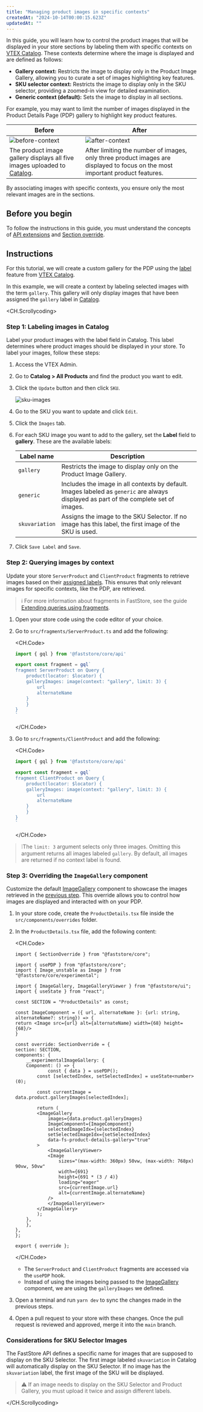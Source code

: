 ```yaml
---
title: "Managing product images in specific contexts"
createdAt: "2024-10-14T00:00:15.623Z"
updatedAt: ""
---
```


In this guide, you will learn how to control the product images that will be displayed in your store sections by labeling them with specific contexts on [VTEX Catalog](https://help.vtex.com/en/tutorial/catalog-overview--77M8ItLhDXs6aBdQTqToVe?&utm_source=autocomplete). These contexts determine where the image is displayed and are defined as follows:

- **Gallery context:** Restricts the image to display only in the Product Image Gallery, allowing you to curate a set of images highlighting key features.
- **SKU selector context:** Restricts the image to display only in the SKU selector, providing a zoomed-in view for detailed examination.
- **Generic context (default):** Sets the image to display in all sections.

For example, you may want to limit the number of images displayed in the Product Details Page (PDP) gallery to highlight key product features.

| **Before** | **After** |
| ---------- | --------- |
| ![before-context](https://vtexhelp.vtexassets.com/assets/docs/src/before___bec5e5c536162b228cd4d50d0042c4a6.png) | ![after-context](https://vtexhelp.vtexassets.com/assets/docs/src/after___f6bb9be611ba511d7eee8558c34a2732.png) |
| The product image gallery displays all five images uploaded to [Catalog](https://help.vtex.com/en/tracks/catalog-101--5AF0XfnjfWeopIFBgs3LIQ). | After limiting the number of images, only three product images are displayed to focus on the most important product features. |

By associating images with specific contexts, you ensure only the most relevant images are in the sections.

## Before you begin

To follow the instructions in this guide, you must understand the concepts of [API extensions](https://developers.vtex.com/docs/guides/faststore/api-extensions-overview) and [Section override](https://developers.vtex.com/docs/guides/faststore/overrides-overview).

## Instructions

For this tutorial, we will create a custom gallery for the PDP using the [label](https://help.vtex.com/en/tracks/catalog-101--5AF0XfnjfWeopIFBgs3LIQ/17PxekVPmVYI4c3OCQ0ddJ#adding-an-image-to-the-sku) feature from [VTEX Catalog](https://help.vtex.com/tracks/catalog-101--5AF0XfnjfWeopIFBgs3LIQ).

In this example, we will create a context by labeling selected images with the term `gallery`. This gallery will only display images that have been assigned the `gallery` label in [Catalog](https://help.vtex.com/en/tracks/catalog-101--5AF0XfnjfWeopIFBgs3LIQ).

<CH.Scrollycoding>

### Step 1: Labeling images in Catalog

Label your product images with the label field in Catalog.
This label determines where product images should be displayed in your store.
To label your images, follow these steps:

1. Access the VTEX Admin.
2. Go to **Catalog > All Products** and find the product you want to edit.
3. Click the `Update` button and then click `SKU`.

    ![sku-images](https://vtexhelp.vtexassets.com/assets/docs/src/sku-images-admin___1baaa1f88be16795b892634b80676ccc.gif)

4. Go to the SKU you want to update and click `Edit`.
5. Click the `Images` tab.
6. For each SKU image you want to add to the gallery, set the **Label** field to **gallery**. These are the available labels:

    | Label name | Description |
    | ---------------- | ---------------- |
    | `gallery` | Restricts the image to display only on the Product Image Gallery. |
    | `generic` | Includes the image in all contexts by default. Images labeled as `generic` are always displayed as part of the complete set of images. |
    | `skuvariation` | Assigns the image to the SKU Selector. If no image has this label, the first image of the SKU is used. |

7. Click `Save Label` and `Save`.

### Step 2: Querying images by context

Update your store `ServerProduct` and `ClientProduct` fragments to retrieve images based on their [assigned labels](#step-1-labeling-images-in-catalog). This ensures that only relevant images for specific contexts, like the PDP, are retrieved.

> ℹ️ For more information about fragments in FastStore, see the guide [Extending queries using fragments](https://developers.vtex.com/docs/guides/faststore/api-extensions-extending-queries-using-fragments).

1. Open your store code using the code editor of your choice.
2. Go to `src/fragments/ServerProduct.ts` and add the following:

    <CH.Code>

    ```js src/fragments/ServerProduct.ts
    import { gql } from '@faststore/core/api'
    
    export const fragment = gql`
    fragment ServerProduct on Query {
        product(locator: $locator) {
        galleryImages: image(context: "gallery", limit: 3) {
            url
            alternateName
        }
        }
    }
    `
    ```

    </CH.Code>

3. Go to `src/fragments/ClientProduct` and add the following:

    <CH.Code>

    ```js src/fragments/ClientProduct
    import { gql } from '@faststore/core/api'
    
    export const fragment = gql`
    fragment ClientProduct on Query {
        product(locator: $locator) {
        galleryImages: image(context: "gallery", limit: 3) {
            url
            alternateName
        }
        }
    }
    `
    ```

    </CH.Code>

> ❕The `limit: 3` argument selects only three images. Omitting this argument returns all images labeled `gallery`. By default, all images are returned if no context label is found.

### Step 3: Overriding the `ImageGallery` component

Customize the default [ImageGallery](https://developers.vtex.com/docs/guides/faststore/organisms-image-gallery) component to showcase the images retrieved in the [previous step](#step-1-labeling-images-in-catalog). This override allows you to control how images are displayed and interacted with on your PDP.

1. In your store code, create the `ProductDetails.tsx` file inside the `src/components/overrides` folder.
2. In the `ProductDetails.tsx` file, add the following content:

    <CH.Code>

    ```tsx
    import { SectionOverride } from "@faststore/core";

    import { usePDP } from "@faststore/core";
    import { Image_unstable as Image } from "@faststore/core/experimental";

    import { ImageGallery, ImageGalleryViewer } from "@faststore/ui";
    import { useState } from "react";

    const SECTION = "ProductDetails" as const;

    const ImageComponent = ({ url, alternateName }: {url: string, alternateName?: string}) => {
    return <Image src={url} alt={alternateName} width={68} height={68}/>
    }

    const override: SectionOverride = {
    section: SECTION,
    components: {
        __experimentalImageGallery: {
        Component: () => {
                const { data } = usePDP();
            const [selectedIndex, setSelectedIndex] = useState<number>(0);
    
            const currentImage = data.product.galleryImages[selectedIndex];

            return (
            <ImageGallery
                images={data.product.galleryImages}
                ImageComponent={ImageComponent}
                selectedImageIdx={selectedIndex}
                setSelectedImageIdx={setSelectedIndex}
                data-fs-product-details-gallery="true"
            >
                <ImageGalleryViewer>
                <Image
                    sizes="(max-width: 360px) 50vw, (max-width: 768px) 90vw, 50vw"
                    width={691}
                    height={691 * (3 / 4)}
                    loading="eager"
                    src={currentImage.url}
                    alt={currentImage.alternateName}
                />
                </ImageGalleryViewer>
            </ImageGallery>
            );
        },
        },
    },
    };

    export { override };
    ```

    </CH.Code>

   - The `ServerProduct` and `ClientProduct` fragments are accessed via the `usePDP` hook.
   - Instead of using the images being passed to the [ImageGallery](https://developers.vtex.com/docs/guides/faststore/organisms-image-gallery) component, we are using the `galleryImages` we defined.

3. Open a terminal and run `yarn dev` to sync the changes made in the previous steps.
4. Open a pull request to your store with these changes. Once the pull request is reviewed and approved, merge it into the `main` branch.

### Considerations for SKU Selector Images

The FastStore API defines a specific name for images that are supposed to display on the SKU Selector. The first image labeled `skuvariation` in Catalog will automatically display on the SKU Selector. If no image has the `skuvariation` label, the first image of the SKU will be displayed.

> ⚠ If an image needs to display on the SKU Selector and Product Gallery, you must upload it twice and assign different labels.

</CH.Scrollycoding>
